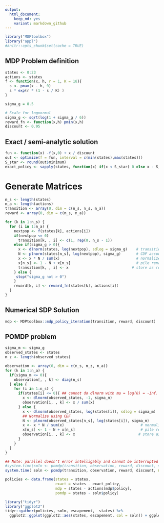 ```yaml
---
output:
  html_document: 
    keep_md: yes
    variant: markdown_github
---  
```



```r
library("MDPtoolbox")
library("appl")
#knitr::opts_chunk$set(cache = TRUE)
```


## MDP Problem definition

```r
states <- 0:23
actions <- states
f <- function(x, h, r = 1, K = 18){
  s <- pmax(x - h, 0)
  s * exp(r * (1 - s / K) )
}

sigma_g = 0.5

# Scale for lognormal
sigma_g <- sqrt(log(1 + sigma_g / 6))
reward_fn <- function(x,h) pmin(x,h)
discount <- 0.95
```

## Exact / semi-analytic solution

```r
fun <- function(x) -f(x,0) + x / discount
out <- optimize(f = fun, interval = c(min(states),max(states)))
S_star <- round(out$minimum)
exact_policy <- sapply(states, function(x) if(x < S_star) 0 else x - S_star)
```

# Generate Matrices

```r
n_s <- length(states)
n_a <- length(actions)
transition <- array(0, dim = c(n_s, n_s, n_a))
reward <- array(0, dim = c(n_s, n_a))

for (k in 1:n_s) {
  for (i in 1:n_a) {
    nextpop <- f(states[k], actions[i])
    if(nextpop <= 0)
      transition[k, , i] <- c(1, rep(0, n_s - 1))
    else if(sigma_g > 0){
      x <- dlnorm(states, log(nextpop), sdlog = sigma_g)    # transition probability densities
      N <- plnorm(states[n_s], log(nextpop), sigma_g)       # CDF accounts for prob density beyond boundary
      x <- x * N / sum(x)                                   # normalize densities to  = cdf(boundary)
      x[n_s] <- 1 - N + x[n_s]                              # pile remaining probability on boundary
      transition[k, , i] <- x                             # store as row of transition matrix
    } else {
     stop("sigma_g not > 0")
    }
    reward[k, i] <- reward_fn(states[k], actions[i])
  }
}
```

## Numerical SDP Solution

```r
mdp <- MDPtoolbox::mdp_policy_iteration(transition, reward, discount)
```


## POMDP problem

```r
sigma_m <- sigma_g
observed_states <- states
n_z <- length(observed_states)

observation <- array(0, dim = c(n_s, n_z, n_a))
for (k in 1:n_a) {
  if(sigma_m <= 0){
    observation[, , k] <- diag(n_s)
  } else {
    for (i in 1:n_s) {
      if(states[i] <= 0){ ## cannot do dlnorm with mu = log(0) = -Inf.  Cannot solve if belief has already converged
        x <- dlnorm(observed_states, -1, sigma_m)
        observation[i, , k] <- x / sum(x)
      } else {
        x <- dlnorm(observed_states, log(states[i]), sdlog = sigma_m)    # transition probability densities
        ## Normalize using CDF
        N <- plnorm(observed_states[n_s], log(states[i]), sigma_m)       # CDF accounts for prob density beyond boundary
        x <- x * N / sum(x)                                   # normalize densities to  = cdf(boundary)
        x[n_s] <- 1 - N + x[n_s]                              # pile remaining probability on boundary
        observation[i, , k] <- x                             # store as row of transition matrix
      }
    }
  }
}
```


```r
## Note: parallel doesn't error intelligably and cannot be interrupted gracefully either. Debug by running:
#system.time(soln <- pomdp(transition, observation, reward, discount, stdout = TRUE))
system.time( soln <- pomdp(transition, observation, reward, discount, mc.cores = parallel::detectCores(), precision = 15) )
```


```r
policies <- data.frame(states = states,
                       exact = states - exact_policy,
                       mdp = states - actions[mdp$policy],
                       pomdp = states - soln$policy)

library("tidyr")
library("ggplot2")
tidyr::gather(policies, soln, escapement, -states) %>%
  ggplot2::ggplot(ggplot2::aes(states, escapement, col = soln)) + ggplot2::geom_point()
```

